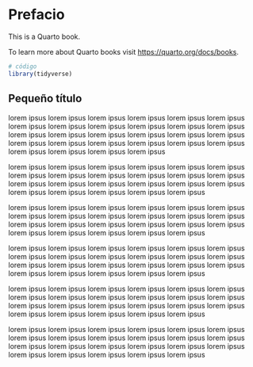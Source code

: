 # Prefacio {.unnumbered}

This is a Quarto book.

To learn more about Quarto books visit <https://quarto.org/docs/books>.

```r
# código
library(tidyverse)
```

## Pequeño título

lorem ipsus lorem ipsus lorem ipsus lorem ipsus lorem ipsus lorem ipsus lorem ipsus lorem ipsus lorem ipsus lorem ipsus lorem ipsus lorem ipsus lorem ipsus lorem ipsus lorem ipsus lorem ipsus lorem ipsus lorem ipsus lorem ipsus lorem ipsus lorem ipsus lorem ipsus lorem ipsus lorem ipsus lorem ipsus lorem ipsus lorem ipsus lorem ipsus

lorem ipsus lorem ipsus lorem ipsus lorem ipsus lorem ipsus lorem ipsus lorem ipsus lorem ipsus lorem ipsus lorem ipsus lorem ipsus lorem ipsus lorem ipsus lorem ipsus lorem ipsus lorem ipsus lorem ipsus lorem ipsus lorem ipsus lorem ipsus lorem ipsus lorem ipsus lorem ipsus

lorem ipsus lorem ipsus lorem ipsus lorem ipsus lorem ipsus lorem ipsus lorem ipsus lorem ipsus lorem ipsus lorem ipsus lorem ipsus lorem ipsus lorem ipsus lorem ipsus lorem ipsus lorem ipsus lorem ipsus lorem ipsus lorem ipsus lorem ipsus lorem ipsus lorem ipsus lorem ipsus

lorem ipsus lorem ipsus lorem ipsus lorem ipsus lorem ipsus lorem ipsus lorem ipsus lorem ipsus lorem ipsus lorem ipsus lorem ipsus lorem ipsus lorem ipsus lorem ipsus lorem ipsus lorem ipsus lorem ipsus lorem ipsus lorem ipsus lorem ipsus lorem ipsus lorem ipsus lorem ipsus

lorem ipsus lorem ipsus lorem ipsus lorem ipsus lorem ipsus lorem ipsus lorem ipsus lorem ipsus lorem ipsus lorem ipsus lorem ipsus lorem ipsus lorem ipsus lorem ipsus lorem ipsus lorem ipsus lorem ipsus lorem ipsus lorem ipsus lorem ipsus lorem ipsus lorem ipsus lorem ipsus

lorem ipsus lorem ipsus lorem ipsus lorem ipsus lorem ipsus lorem ipsus lorem ipsus lorem ipsus lorem ipsus lorem ipsus lorem ipsus lorem ipsus lorem ipsus lorem ipsus lorem ipsus lorem ipsus lorem ipsus lorem ipsus lorem ipsus lorem ipsus lorem ipsus lorem ipsus lorem ipsus
